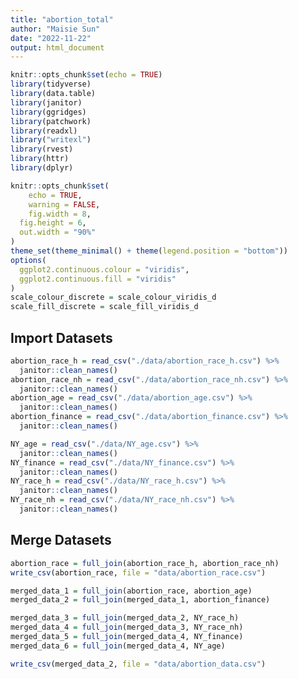 ```yaml
---
title: "abortion_total"
author: "Maisie Sun"
date: "2022-11-22"
output: html_document
---
```


```r
knitr::opts_chunk$set(echo = TRUE)
library(tidyverse)
library(data.table)
library(janitor)
library(ggridges)
library(patchwork)
library(readxl)
library("writexl")
library(rvest)
library(httr)
library(dplyr)

knitr::opts_chunk$set(
	echo = TRUE,
	warning = FALSE,
	fig.width = 8, 
  fig.height = 6,
  out.width = "90%"
)
theme_set(theme_minimal() + theme(legend.position = "bottom"))
options(
  ggplot2.continuous.colour = "viridis",
  ggplot2.continuous.fill = "viridis"
)
scale_colour_discrete = scale_colour_viridis_d
scale_fill_discrete = scale_fill_viridis_d

```

## Import Datasets

```r
abortion_race_h = read_csv("./data/abortion_race_h.csv") %>%
  janitor::clean_names()
abortion_race_nh = read_csv("./data/abortion_race_nh.csv") %>%
  janitor::clean_names()
abortion_age = read_csv("./data/abortion_age.csv") %>%
  janitor::clean_names()
abortion_finance = read_csv("./data/abortion_finance.csv") %>%
  janitor::clean_names()

NY_age = read_csv("./data/NY_age.csv") %>%
  janitor::clean_names()
NY_finance = read_csv("./data/NY_finance.csv") %>%
  janitor::clean_names()
NY_race_h = read_csv("./data/NY_race_h.csv") %>%
  janitor::clean_names()
NY_race_nh = read_csv("./data/NY_race_nh.csv") %>%
  janitor::clean_names()
```

## Merge Datasets

```r
abortion_race = full_join(abortion_race_h, abortion_race_nh)
write_csv(abortion_race, file = "data/abortion_race.csv")

merged_data_1 = full_join(abortion_race, abortion_age)
merged_data_2 = full_join(merged_data_1, abortion_finance)

merged_data_3 = full_join(merged_data_2, NY_race_h)
merged_data_4 = full_join(merged_data_3, NY_race_nh)
merged_data_5 = full_join(merged_data_4, NY_finance)
merged_data_6 = full_join(merged_data_4, NY_age)

write_csv(merged_data_2, file = "data/abortion_data.csv")

```

